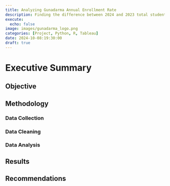 ```yaml
---
title: Analyzing Gunadarma Annual Enrollment Rate
description: Finding the difference between 2024 and 2023 total students
execute: 
  echo: false
image: images/gunadarma_logo.png
categories: [Project, Python, R, Tableau]
date: 2024-10-08:19:30:00
draft: true
---
```


# Executive Summary

## Objective

## Methodology

### Data Collection

### Data Cleaning

### Data Analysis

## Results

## Recommendations
